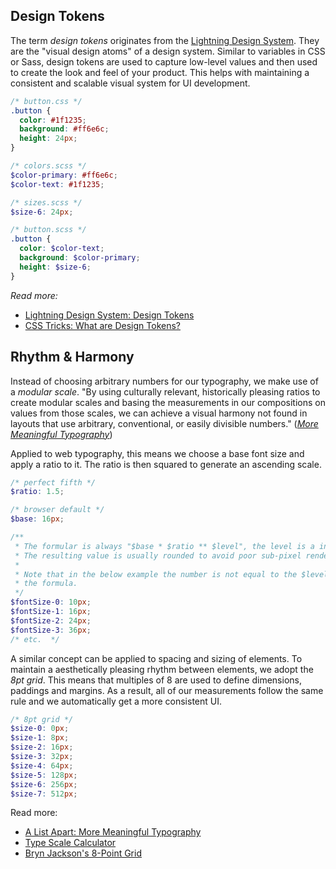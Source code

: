 
<Meta title="Guides/Concepts & Principles" />

## Design Tokens

The term _design tokens_ originates from the [Lightning Design System](https://www.lightningdesignsystem.com/design-tokens/). They are the "visual design atoms" of a design system. Similar to variables in CSS or Sass, design tokens are used to capture low-level values and then used to create the look and feel of your product. This helps with maintaining a consistent and scalable visual system for UI development.

```css
/* button.css */
.button {
  color: #1f1235;
  background: #ff6e6c;
  height: 24px;
}
```

```scss
/* colors.scss */
$color-primary: #ff6e6c;
$color-text: #1f1235;

/* sizes.scss */
$size-6: 24px;

/* button.scss */
.button {
  color: $color-text;
  background: $color-primary;
  height: $size-6;
}
```

_Read more:_

- [Lightning Design System: Design Tokens](https://www.lightningdesignsystem.com/design-tokens/)
- [CSS Tricks: What are Design Tokens?](https://css-tricks.com/what-are-design-tokens/)

## Rhythm & Harmony

Instead of choosing arbitrary numbers for our typography, we make use of a _modular scale_. "By using culturally relevant, historically pleasing ratios to create modular scales and basing the measurements in our compositions on values from those scales, we can achieve a visual harmony not found in layouts that use arbitrary, conventional, or easily divisible numbers." ([_More Meaningful Typography_](https://alistapart.com/article/more-meaningful-typography/))

Applied to web typography, this means we choose a base font size and apply a ratio to it. The ratio is then squared to generate an ascending scale.

```scss
/* perfect fifth */
$ratio: 1.5;

/* browser default */
$base: 16px;

/**
 * The formular is always "$base * $ratio ** $level", the level is a integer.
 * The resulting value is usually rounded to avoid poor sub-pixel rendering.
 *
 * Note that in the below example the number is not equal to the $level in
 * the formula.
 */
$fontSize-0: 10px;
$fontSize-1: 16px;
$fontSize-2: 24px;
$fontSize-3: 36px;
/* etc.  */
```

A similar concept can be applied to spacing and sizing of elements. To maintain a aesthetically pleasing rhythm between elements, we adopt the _8pt grid_. This means that multiples of 8 are used to define dimensions, paddings and margins. As a result, all of our measurements follow the same rule and we automatically get a more consistent UI.

```scss
/* 8pt grid */
$size-0: 0px;
$size-1: 8px;
$size-2: 16px;
$size-3: 32px;
$size-4: 64px;
$size-5: 128px;
$size-6: 256px;
$size-7: 512px;
```

Read more:

- [A List Apart: More Meaningful Typography](https://alistapart.com/article/more-meaningful-typography/)
- [Type Scale Calculator](https://type-scale.com/)
- [Bryn Jackson's 8-Point Grid](https://spec.fm/specifics/8-pt-grid)
